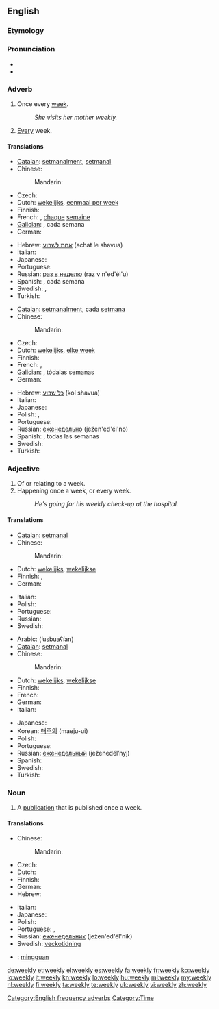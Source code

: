 ==English==

===Etymology===
{{suffix|week|ly}}

===Pronunciation===
* {{audio|en-us-weekly.ogg|Audio (US)}}
* {{homophones|weakly}}

===Adverb===
{{en-adv|-}}

# Once every [[week]].
#: ''She visits her mother weekly.''
# [[every|Every]] week.

====Translations====
{{trans-top|once every week}}
* [[Catalan]]: [[setmanalment]], [[setmanal]]
* Chinese:
*: Mandarin: {{t|zh|每周|tr=měizhōu|sc=Hani}}
* Czech: {{t|cs|týdně}}
* Dutch: [[wekelijks]], [[eenmaal per week]]
* Finnish: {{t|fi|viikoittain}}
* French: {{t+|fr|hebdomadairement}}, [[chaque]] [[semaine]]
* [[Galician]]: {{t-|gl|semanalmente|xs=Galician}}, cada semana
* German: {{t+|de|wöchentlich}}
{{trans-mid}}
* Hebrew: [[אחת לשבוע]] (achat le shavua)
* Italian: {{t+|it|settimanalmente}}
* Japanese: {{t|ja|毎週|tr=maishū}}
* Portuguese: {{t-|pt|semanalmente}}
* Russian: [[раз в неделю]] (raz v n'ed'él'u)
* Spanish: {{t-|es|semanalmente}}, cada semana
* Swedish: {{t-|sv|en gång per vecka}}, {{t-|sv|en gång i veckan}}
* Turkish: {{t|tr|haftada bir}}
{{trans-bottom}}

{{trans-top|every week}}
* [[Catalan]]: [[setmanalment]], cada [[setmana]]
* Chinese:
*: Mandarin: {{t|zh|每周|tr=měizhōu|sc=Hani}}
* Czech: {{t|cs|týdně}}
* Dutch: [[wekelijks]], [[elke week]]
* Finnish: {{t|fi|viikoittain}}
* French: {{t+|fr|hebdomadairement}}, {{t|fr|une fois par semaine}}
* [[Galician]]: {{t-|gl|semanalmente|xs=Galician}}, tódalas semanas
* German: {{t+|de|wöchentlich}}
{{trans-mid}}
* Hebrew: [[כל שבוע]]  (kol shavua)
* Italian: {{t+|it|settimanalmente}}
* Japanese: {{t|ja|毎週|tr=maishū}}
* Polish: {{t|pl|cotygodniowo|m}},  {{t|pl|co tydzień}}
* Portuguese: {{t-|pt|semanalmente}}
* Russian: [[еженедельно]] (ježen'ed'él'no)
* Spanish: {{t-|es|semanalmente}}, todas las semanas
* Swedish: {{t-|sv|varje vecka}}
* Turkish: {{t|tr|her hafta}}
{{trans-bottom}}

===Adjective===
{{en-adj|-}}

# Of or relating to a week.
# Happening once a week, or every week.
#: ''He's going for his weekly check-up at the hospital.''

====Translations====
{{trans-top|of or relating to a week}}
* [[Catalan]]: [[setmanal]]
* Chinese:
*: Mandarin: {{t|zh|每周|tr=měizhōu|sc=Hani}}
* Dutch: [[wekelijks]], [[wekelijkse]]
* Finnish: {{t|fi|viikoittainen}}, {{t|fi|viikko}}
* German: {{t+|de|wöchentlich}}
{{trans-mid}}
* Italian: {{t+|it|settimanale}}
* Polish: {{t|pl|tygodniowy|m}}
* Portuguese: {{t+|pt|semanal}}
* Russian: {{t+|ru|недельный|tr=n'ed'él'nyj}}
* Swedish: {{t-|sv|vecko-}}
{{trans-bottom}}

{{trans-top|happening once a week or every week}}
* Arabic: {{Arab|[[اسبوعيا|أسبوعيًا]]}} (’usbuaʕían)
* [[Catalan]]: [[setmanal]]
* Chinese:
*: Mandarin: {{t|zh|每周|tr=měizhōu|sc=Hani}}
* Dutch: [[wekelijks]], [[wekelijkse]]
* Finnish: {{t|fi|viikoittainen}}
* French: {{t+|fr|hebdomadaire}}
* German: {{t+|de|wöchentlich}}
* Italian: {{t+|it|settimanale}}
{{trans-mid}}
* Japanese: {{t|ja|毎週の|tr=maishū no}}
* Korean: [[매주|매주의]] (maeju-ui)
* Polish: {{t|pl|cotygodniowy|m}}
* Portuguese: {{t+|pt|semanal}}
* Russian: [[еженедельный]] (ježenedél’nyj)
* Spanish: {{t-|es|semanal}}
* Swedish: {{t-|sv|vecko-}}
* Turkish: {{t|tr|haftalık}}
{{trans-bottom}}

===Noun===
{{en-noun|weekl|ies}}

# A [[publication]] that is published once a week.

====Translations====
{{trans-top|publication that is published once a week}}
* Chinese:
*: Mandarin: {{t|zh|周刊|tr=zhōukān|sc=Hani}}
* Czech: {{t-|cs|týdeník}}
* Dutch: {{t+|nl|weekblad|n}}
* Finnish: {{t|fi|viikkolehti}}
* German: {{t-|de|Wochenzeitschrift|f}}
* Hebrew: {{t|he|שבועון|m|tr=shavuón}}
{{trans-mid}}
* Italian: {{t+|it|settimanale|m}}
* Japanese: {{t+|ja|週刊|tr=shūkan}}
* Polish: {{t|pl|tygodnik|m}}
* Portuguese: {{t+|pt|semanário|m}}, {{t+|pt|hebdomadário|m}}
* Russian: [[еженедельник]] (ježen'ed'él'nik) {{m}}
* Swedish: [[veckotidning]] {{c}}
{{trans-bottom}}

{{checktrans-top}}
* {{ttbc|Indonesian}}: [[minggu|mingguan]]
{{checktrans-mid}}
{{checktrans-bottom}}

[[Category:English frequency adverbs]]
[[Category:Time]]

[[de:weekly]]
[[et:weekly]]
[[el:weekly]]
[[es:weekly]]
[[fa:weekly]]
[[fr:weekly]]
[[ko:weekly]]
[[io:weekly]]
[[it:weekly]]
[[kn:weekly]]
[[lo:weekly]]
[[hu:weekly]]
[[ml:weekly]]
[[my:weekly]]
[[nl:weekly]]
[[fi:weekly]]
[[ta:weekly]]
[[te:weekly]]
[[uk:weekly]]
[[vi:weekly]]
[[zh:weekly]]